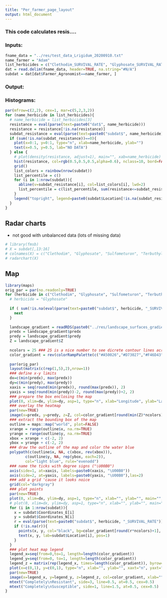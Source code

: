 ```yaml
---
title: "Per_farmer_page_layout"
output: html_document
---
```


### This code calculates resis....


### Inputs:
```r
fname_data = "../res/test_data_Lrigidum_20200910.txt"
name_farmer = "Adam"
list_herbicides = c("Clethodim_SURVIVAL_RATE", "Glyphosate_SURVIVAL_RATE", "Sulfometuron_SURVIVAL_RATE", "Terbuthylazine_SURVIVAL_RATE")
dat = read.delim(fname_data, header=TRUE, na.string="#N/A")
subdat = dat[dat$Farmer_Agronomist==name_farmer, ]
```
### Output:


### Histograms:
```r
par(mfrow=c(2,2), cex=1, mar=c(5,2,3,2))
for (name_herbicide in list_herbicides){
  # name_herbicide = list_herbicides[3]
  resistance = eval(parse(text=paste0("dat$", name_herbicide)))
  resistance = resistance[!is.na(resistance)]
  subdat_resistance = eval(parse(text=paste0("subdat$", name_herbicide)))
  if (sum(!is.na(subdat_resistance))==0){
    plot(x=0:1, y=0:1, type="n", xlab=name_herbicide, ylab="")
    text(x=0.5, y=0.5, lab="NO DATA")
  } else {
    # plot(density(resistance, adjust=1), main="", xab=name_herbicide)
    hist(resistance, col=rgb(0.5,0.5,0.5,alpha=0.6), nclass=10, bord=FALSE, main="", xlab=name_herbicide)
    grid()
    list_colors = rainbow(nrow(subdat))
    list_percentile = c()
    for (i in 1:nrow(subdat)){
      abline(v=subdat_resistance[i], col=list_colors[i], lwd=2)
      list_percentile = c(list_percentile, sum(resistance<=subdat_resistance[i])/length(resistance))
    }
    legend("topright", legend=paste0(subdat$Location[!is.na(subdat_resistance)], " (percentile=", round(list_percentile[!is.na(subdat_resistance)]*100), "%)"), col=list_colors[!is.na(subdat_resistance)], lwd=2)
  }
}
```

## Radar charts
- not good with unbalanced data (lots of missing data)
```r
# library(fmsb)
# X = subdat[,13:16]
# colnames(X) = c("Clethodim", "Glyphosate", "Sulfometuron", "Terbuthylazine")
# radarchart(X)
```

## Map
```r
library(maps)
orig_par = par(no.readonly=TRUE)
for (herbicide in c("Clethodim", "Glyphosate", "Sulfometuron", "Terbuthylazine")){
  # herbicide = "Glyphosate"
  
  if ( sum(!is.na(eval(parse(text=paste0("subdat$", herbicide, "_SURVIVAL_RATE"))))) == 0 ){
    next
  }
  
  landscape_gradient = readRDS(paste0("../res/landscape_surfaces_gradient_data_", herbicide, ".rds"))
  predx = landscape_gradient$predx
  predy = landscape_gradient$predy
  Z = landscape_gradient$Z
  
  ncolors = 25 ### 25 is a nice number to see dicrete contour lines across the landscape methinks...
  color_gradient = rev(colorRampPalette(c("#A50026","#D73027","#F46D43","#FDAE61","#FEE08B","#FFFFBF","#D9EF8B","#A6D96A","#66BD63","#1A9850","#006837"))(ncolors))
  
  par(orig_par)
  layout(matrix(c(rep(1,5),2),nrow=1))
  ### define x-y limits
  dx=c(min(predx), max(predx))
  dy=c(min(predy), max(predy))
  xaxis = seq(round(min(predx)), round(max(predx)), 2)
  yaxis = seq(round(min(predy))-2, round(max(predy))+2, 2)
  ### prepare the box enclosing the map
  plot(0, xlim=dx, ylim=dy, asp=1, type="n", xlab="Longitude", ylab="Latitdue", main=paste0(herbicide, " Resistance Gradient"), xaxt="n", yaxt="n") #empty
  ### overlay the heatmap
  par(new=TRUE)
  image(x=predx, y=predy, z=Z, col=color_gradient[round(min(Z)*ncolors):round(max(Z)*ncolors)], xlab="", ylab="", main="", asp=1, xaxt="n", yaxt="n")
  ### extract the bounding box of the map
  outline = maps::map("world", plot=FALSE)
  xrange = range(outline$x, na.rm=TRUE)
  yrange = range(outline$y, na.rm=TRUE)
  xbox = xrange + c(-2, 2)
  ybox = yrange + c(-2, 2)
  ### draw the outline of the map and color the water blue
  polypath(c(outline$x, NA, c(xbox, rev(xbox))),
         c(outline$y, NA, rep(ybox, each=2)),
         col="light blue", rule="evenodd")
  ### name the ticks with degree signs ("\U00B0")
  axis(side=1, at=xaxis, labels=paste0(xaxis, "\U00B0"))
  axis(side=2, at=yaxis, labels=paste0(yaxis, "\U00B0"),las=2)
  ### add a grid 'cause it looks noice
  grid(col="darkgray")
  ### plot points
  par(new=TRUE)
  plot(0, xlim=dx, ylim=dy, asp=1, type="n", xlab="", ylab="", main="", xaxt="n", yaxt="n") #empty
  # plot(0, xlim=dx, ylim=dy, asp=1, type="n", xlab="", ylab="", main="")
  for (i in 1:nrow(subdat)){
    x = subdat$Coordinates_E[i]
    y = subdat$Coordinates_N[i]
    r = eval(parse(text=paste0("subdat$", herbicide, "_SURVIVAL_RATE")))[i]
    if (!is.na(r)){
      points(x, y, col="black", bg=color_gradient[round(r*ncolors)+1], pch=19)
      text(x, y, lab=subdat$Location[i], pos=1)
    }
  }
  ### plot heat map legend
  legend_x=seq(from=0,to=1, length=length(color_gradient))
  legend_y=seq(from=0, to=1, length=length(color_gradient))
  legend_z = matrix(rep(legend_x, times=length(color_gradient)), byrow=TRUE, nrow=length(color_gradient))
  plot(x=c(0,1), y=c(0,1), type="n", xlab="", ylab="", xaxt="n", yaxt="n", main="")
  par(new=TRUE)
  image(x=legend_x, y=legend_y, z=legend_z, col=color_gradient, xlab="", ylab="", main="", xaxt="n", las=2)
  mtext("Completely\nResistant", side=3, line=0.5, at=0.5, cex=0.5)
  mtext("Completely\nSusceptible", side=1, line=1.5, at=0.5, cex=0.5)
}
```



